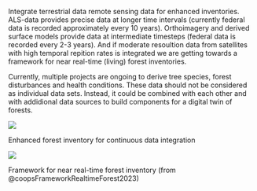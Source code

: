 Integrate terrestrial data remote sensing data for enhanced inventories. 
ALS-data provides precise data at longer time intervals (currently federal data is recorded approximately every 10 years). Orthoimagery and derived surface models provide data at intermediate timesteps (federal data is recorded every 2-3 years). And if moderate resoultion data from satellites with high temporal repition rates is integrated we are getting towards a framework for near real-time (living) forest inventories.

Currently, multiple projects are ongoing to derive tree species, forest disturbances and health conditions. These data should not be considered as individual data sets. Instead, it could be combined with each other and with addidional data sources to build components for a digital twin of forests.

::: {#fig-intention-efi}
![](https://user-images.githubusercontent.com/41429613/216407821-d0036b6c-4467-4826-8d4a-e74bc6fd5269.png)

Enhanced forest inventory for continuous data integration
:::


::: {#fig-intention}
![](https://private-user-images.githubusercontent.com/41429613/241972878-e2bc492b-c34e-4a4d-b57d-e6a990cc03da.jpg?jwt=eyJhbGciOiJIUzI1NiIsInR5cCI6IkpXVCJ9.eyJrZXkiOiJrZXkxIiwiZXhwIjoxNjg1NDUxNDc4LCJuYmYiOjE2ODU0NTExNzgsInBhdGgiOiIvNDE0Mjk2MTMvMjQxOTcyODc4LWUyYmM0OTJiLWMzNGUtNGE0ZC1iNTdkLWU2YTk5MGNjMDNkYS5qcGc_WC1BbXotQWxnb3JpdGhtPUFXUzQtSE1BQy1TSEEyNTYmWC1BbXotQ3JlZGVudGlhbD1BS0lBSVdOSllBWDRDU1ZFSDUzQSUyRjIwMjMwNTMwJTJGdXMtZWFzdC0xJTJGczMlMkZhd3M0X3JlcXVlc3QmWC1BbXotRGF0ZT0yMDIzMDUzMFQxMjUyNThaJlgtQW16LUV4cGlyZXM9MzAwJlgtQW16LVNpZ25hdHVyZT1lZWI1MDBhNDM4MzhmMWYyMGRjNDRhOWVmMjkwMzYxYjM4ZTljODYzNWIxYjQ0MGUyZGY2ZmU5MzFlMmQ4YjlhJlgtQW16LVNpZ25lZEhlYWRlcnM9aG9zdCJ9.u9eeOXuiMKhi6fmVyojvXUkdi-XfFe-zRuw8wHdxZYA)

Framework for near real-time forest inventory (from  @coopsFrameworkRealtimeForest2023)
:::

